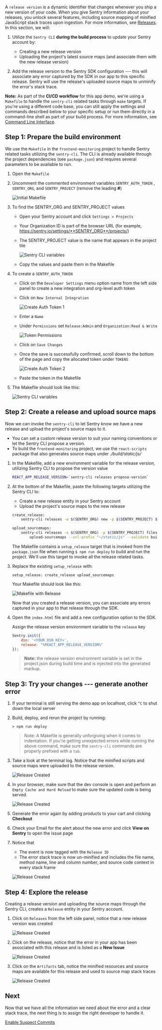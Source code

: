 A `release version` is a dynamic identifier that changes whenever you ship a new version of your code. When you give Sentry information about your releases, you unlock several features, including source mapping of minified JavaScript stack traces upon ingestion. For more information, see [Releases](https://docs.sentry.io/workflow/releases/?platform=browser).
In this section, we will:

1. Utilize the `Sentry CLI` **during the build process** to update your Sentry account by:

   - Creating a new release version
   - Uploading the project's latest source maps (and associate them with the new release version)

2. Add the release version to the Sentry SDK configuration --- this will associate any error captured by the SDK in our app to this specific release. Sentry will use the release's uploaded source maps to unminify the error's stack trace.

**Note:** As part of the **CI/CD workflow** for this app demo, we're using a `Makefile` to handle the `sentry-cli` related tasks through `make` targets. If you're using a different code base, you can still apply the settings and commands described below to your specific setup or run them directly in a command-line shell as part of your build process. For more information, see [Command Line Interface](https://docs.sentry.io/cli/).

## Step 1: Prepare the build environment

We use the `Makefile` in the `frontend-monitoring` project to handle Sentry related tasks utilizing the `sentry-cli`. The CLI is already available through the project dependencies (see `package.json`) and requires several parameters to be available to run.

1. Open the `Makefile`

2. Uncomment the commented environment variables `SENTRY_AUTH_TOKEN` , `SENTRY_ORG`, and `SENTRY_PROJECT` (remove the leading **#**)

   ![Initial Makefile](upload-source-maps-010.png)

3. To find the SENTRY_ORG and SENTRY_PROJECT values

   - Open your Sentry account and click `Settings > Projects`
   - Your Organization ID is part of the browser URL (for example, https://sentry.io/settings/**SENTRY_ORG**/projects/)
   - The SENTRY_PROJECT value is the name that appears in the project tile

     ![Sentry CLI variables](upload-source-maps-011.png)

   - Copy the values and paste them in the Makefile

4. To create a `SENTRY_AUTH_TOKEN`

   - Click on the `Developer Settings` menu option name from the left side panel to create a new integration and org-level auth token
   - Click on `New Internal Integration`

     ![Create Auth Token 1](upload-source-maps-04.png)

   - Enter a `Name`
   - Under `Permissions` set `Release:Admin` and `Organization:Read & Write`

     ![Token Permissions](upload-source-maps-016.png)

   - Click on `Save Changes`
   - Once the save is successfully confirmed, scroll down to the bottom of the page and copy the allocated token under `TOKENS`

     ![Create Auth Token 2](upload-source-maps-05.png)

   - Paste the token in the Makefile

5. The Makefile should look like this:

   ![Sentry CLI variables](upload-source-maps-012.png)

## Step 2: Create a release and upload source maps

Now we can invoke the `sentry-cli` to let Sentry know we have a new release and upload the project's source maps to it.

- You can set a custom release version to suit your naming conventions or let the Sentry CLI propose a version.
- To build the `frontend-monitoring` project, we use the `react-scripts` package that also generates source maps under _./build/static/js/_

1. In the Makefile, add a new environment variable for the release version, utilizing Sentry CLI to propose the version value

   ```bash
   REACT_APP_RELEASE_VERSION=`sentry-cli releases propose-version`
   ```

2. At the bottom of the Makefile, paste the following targets utilizing the Sentry CLI to:

   - Create a new release entity in your Sentry account
   - Upload the project's source maps to the new release

   ```bash
   create_release:
       sentry-cli releases -o $(SENTRY_ORG) new -p $(SENTRY_PROJECT) $(REACT_APP_RELEASE_VERSION)

   upload_sourcemaps:
       sentry-cli releases -o $(SENTRY_ORG) -p $(SENTRY_PROJECT) files $(REACT_APP_RELEASE_VERSION) \
           upload-sourcemaps --url-prefix "~/static/js" --validate build/static/js
   ```

   The Makefile contains a `setup_release` target that is invoked from the `package.json` file when running `$ npm run deploy` to build and run the project. We'll use this target to invoke all the release related tasks.

3. Replace the existing `setup_release` with:

   ```Shell
   setup_release: create_release upload_sourcemaps
   ```

   Your Makefile should look like this:

   ![Makefile with Release](upload-source-maps-03.png)

   Now that you created a release version, you can associate any errors captured in your app to that release through the SDK.

4. Open the `index.html` file and add a new configuration option to the SDK.

   Assign the release version environment variable to the `release` key

   ```JavaScript
   Sentry.init({
       dsn: '<YOUR DSN KEY>',
       release: "%REACT_APP_RELEASE_VERSION%"
   });
   ```

   > **Note:** the release version environment variable is set in the project.json during build time and is injected into the generated markup.

## Step 3: Try your changes --- generate another error

1. If your terminal is still serving the demo app on localhost, click `^C` to shut down the local server

2. Build, deploy, and rerun the project by running:

   ```Node
   > npm run deploy
   ```

   > Note: A Makefile is generally unforgiving when it comes to indentation. If you're getting unexpected errors while running the above command, make sure the `sentry-cli` commands are properly prefixed with a `tab`.

3. Take a look at the terminal log. Notice that the minified scripts and source maps were uploaded to the release version.

   ![Release Created](upload-source-maps-07.png)

4. In your browser, make sure that the dev console is open and perform an `Empty Cache and Hard Reload` to make sure the updated code is being served.

   ![Release Created](upload-source-maps-08.png)

5. Generate the error again by adding products to your cart and clicking **Checkout**

6. Check your Email for the alert about the new error and click **View on Sentry** to open the issue page

7. Notice that

   - The event is now tagged with the `Release ID`
   - The error stack trace is now un-minified and includes the file name, method name, line and column number, and source code context in every stack frame

   ![Release Created](upload-source-maps-09.png)

## Step 4: Explore the release

Creating a release version and uploading the source maps through the Sentry CLI, creates a `Release` entity in your Sentry account.

1. Click on `Releases` from the left side panel, notice that a new release version was created

   ![Release Created](upload-source-maps-013.png)

2. Click on the release, notice that the error in your app has been associated with this release and is listed as a **New Issue**

   ![Release Created](upload-source-maps-014.png)

3. Click on the `Artifacts` tab, notice the minified resources and source maps are available for this release and used to source map stack traces

   ![Release Created](upload-source-maps-015.png)

## Next

Now that we have all the information we need about the error and a clear stack trace, the next thing is to assign the right developer to handle it.

[Enable Suspect Commits](/guides/tutorials/integrate-frontend/configure-scms/)
